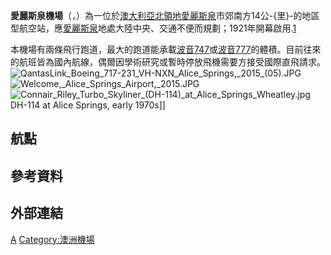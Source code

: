 {{Infobox airport
| name = 愛麗斯泉機場<br />Alice Springs Airport
| image  = 
| image2 = Alice Springs airport (3335054258).jpg
| IATA = ASP
| ICAO = YBAS
| type = 民航
| owner = 
| operator = 
| city-served = [[愛麗斯泉|愛麗斯泉]]
| elevation-f = 1,789
| coordinates = {{coord|23|48|25|S|133|54|08|E|region:AU-NT|display=inline,title}}
| pushpin_map = Australia Northern Territory
| pushpin_label = ASP/YBAS
| pushpin_map_caption = 機場在北領地的位置
| website = [http://www.alicespringsairport.com.au www.alicespringsairport.com.au]
| metric-rwy = Yes
| r1-number = 12/30
| r1-length-m = 2,438
| r1-surface = [[瀝青|瀝青]]
| r2-number = 17/35
| r2-length-m = 1,133
| r2-surface = 瀝青
| stat-year = 
| stat1-header = 
| stat1-data = 
| stat2-header = 
| stat2-data = 
| footnotes = 
}}
'''愛麗斯泉機場'''（{{lang-en|'''Alice Springs Airport'''}}，{{Airport codes|ASP|YBAS}}）為一位於[[澳大利亞|澳大利亞]][[北領地|北領地]][[愛麗斯泉|愛麗斯泉]]市郊南方14公-{里}-的地區型航空站，應[[愛麗斯泉|愛麗斯泉]]地處大陸中央、交通不便而規劃；1921年開幕啟用.[https://www.apas.com.au/] {{Wayback|url=https://www.apas.com.au/ |date=20220308073911 }}

本機場有兩條飛行跑道，最大的跑道能承載[[波音747|波音747]]或[[波音777|波音777]]的體積。目前往來的航班皆為國內航線，偶爾因學術研究或暫時停放飛機需要方接受國際直飛請求。
[[File:QantasLink_Boeing_717-231_VH-NXN_Alice_Springs,_2015_(05).JPG|thumb]]
[[File:Welcome,_Alice_Springs_Airport,_2015.JPG|thumb]]
[[File:Connair_Riley_Turbo_Skyliner_(DH-114)_at_Alice_Springs_Wheatley.jpg|thumb]] DH-114 at Alice Springs, early 1970s]]

==航點==
{{Airport-dest-list
| 北方航空 | [[達爾文國際機場|達爾文]], [[凱瑟琳|凱瑟琳]], [[腾南特克里克|腾南特克里克]]
| [[澳洲聯盟航空|澳洲聯盟航空]] | [[布里斯本機場|布里斯本]], [[The_Granites_Airport|The Granites]]
| [[澳洲航空|澳洲航空]] | [[阿德萊德機場|阿德萊德]], [[墨爾本機場|墨爾本]], [[悉尼機場|悉尼]]
| [[澳洲連接航空|澳洲連接航空]]| [[Ayers_Rock_Airport|Ayers Rock]]/Yaluru, Connellan Airport/Uluru Base Airstrip[https://ozoutback.com.au/Australia/uluru/slides/1976091108.html], [[布里斯本機場|布里斯本]], [[凱恩斯國際機場|凱恩斯]], [[達爾文國際機場|達爾文]], [[珀斯機場|珀斯]] 
| [[維珍澳洲航空|維珍澳洲航空]] | [[阿德萊德機場|阿德萊德]], [[達爾文國際機場|達爾文]]
| [[維珍澳洲地區航空|維珍澳洲地區航空]] | [[阿德萊德機場|阿德萊德]]|
}}

==參考資料==
{{Reflist}}

==外部連結==
{{Commonscat|Alice Springs Airport}}

[[Category:北領地|A]]
[[Category:澳洲機場|Category:澳洲機場]]